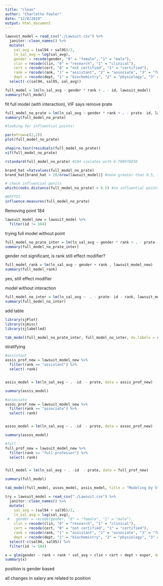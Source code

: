 ```yaml
---
title: "clean"
author: "Charlotte Fowler"
date: "12/8/2019"
output: html_document
---
```


```r
lawsuit_model = read_csv("./Lawsuit.csv") %>% 
  janitor::clean_names() %>% 
  mutate(
    sal_avg = (sal94 + sal95)/2, 
    ln_sal_avg = log(sal_avg), 
    gender = recode(gender, "0" = "female", "1" = "male"),
    clin = recode(clin, "0" = "research", "1" = "clinical"), 
    cert = recode(cert, "0" = "not certified", "1" = "certified"), 
    rank = recode(rank, "1" = "assistant", "2" = "associate", "3" = "full professor"),
    dept = recode(dept, "1" = "biochemistry", "2" = "physiology", "3" = "genetics", "4" = "pediatrics", "5" = "medicine", "6" = "surgery") ) %>% 
  select(-c(sal94, sal95, sal_avg))
```

```r
full_model = lm(ln_sal_avg ~ gender * rank + . - id, lawsuit_model)
summary(full_model)
```
fit full model (with interaction), VIF  says remove prate


```r
full_model_no_prate = lm(ln_sal_avg ~ gender * rank + . - prate- id, lawsuit_model)
summary(full_model_no_prate)
```




```r
#looking for influential points! 

par(mfrow=c(2,2))
plot(full_model_no_prate)

shapiro.test(residuals(full_model_no_prate))
vif(full_model_no_prate)

rstandard(full_model_no_prate) #184 violates with 6.780976838

brand_hat =hatvalues(full_model_no_prate)
brand_hat[brand_hat > 28/nrow(lawsuit_model)] #none greater than 0.5, 7 over 2p/n threshold

# check influencial ponits
which(cooks.distance(full_model_no_prate) > 0.5) #no influential points

#DFFTIS
influence.measures(full_model_no_prate)

```


Removing point 184 
```r
lawsuit_model_new = lawsuit_model %>% 
  filter(id != 184)
```

trying full model without point
```r
full_model_no_prate_inter = lm(ln_sal_avg ~ gender * rank + . - prate- id, lawsuit_model_new)
summary(full_model_no_prate_inter)
```

gender not significant, is rank still effect modifier? 

```r
full_model_rank = lm(ln_sal_avg ~ gender + rank , lawsuit_model_new)
summary(full_model_rank)
```
yes, still effect modifier 

model without interaction 
```r
full_model_no_inter = lm(ln_sal_avg ~  . - prate- id - rank, lawsuit_model_new)
summary(full_model_no_inter)
```

add table 
```r
library(sjPlot)
library(sjmisc)
library(sjlabelled)

tab_model(full_model_no_prate_inter, full_model_no_inter, dv.labels = c("Ln avg_salary with interaction no prate ", "Ln avg_salary without interaction and no rank"))
```


stratifying 
```r
#assistant
assis_prof_new = lawsuit_model_new %>% 
  filter(rank == "assistant") %>% 
  select(-rank)


assis_model = lm(ln_sal_avg ~ . -id  - prate, data = assis_prof_new)

summary(assis_model)

#associate
assoc_prof_new = lawsuit_model_new %>% 
  filter(rank == "associate") %>% 
  select(-rank)


assos_model = lm(ln_sal_avg ~ . -id  - prate, data = assoc_prof_new)

summary(assos_model)

#full
full_prof_new = lawsuit_model_new %>% 
  filter(rank == "full professor") %>% 
  select(-rank)


full_model = lm(ln_sal_avg ~ . -id  - prate, data = full_prof_new)

summary(full_model)

tab_model(full_model, assos_model, assis_model, title = "Modeling by Stratify", dv.labels = c("Ln avg_salary for Full Professor", "Ln avg_salary for Associate Professor", "Ln avg_salary for Assistant Professor" ))
```


```r
try = lawsuit_model = read_csv("./Lawsuit.csv") %>% 
  janitor::clean_names() %>% 
  mutate(
    sal_avg = (sal94 + sal95)/2, 
    ln_sal_avg = log(sal_avg), 
 #   gender = recode(gender, "0" = "female", "1" = "male"),
    clin = recode(clin, "0" = "research", "1" = "clinical"), 
    cert = recode(cert, "0" = "not certified", "1" = "certified"), 
    rank = recode(rank, "1" = "assistant", "2" = "associate", "3" = "full professor"),
    dept = recode(dept, "1" = "biochemistry", "2" = "physiology", "3" = "genetics", "4" = "pediatrics", "5" = "medicine", "6" = "surgery") ) %>% 
  select(-c(sal94, sal95)) %>% 
  filter(id != 184)

x = glm(gender ~ rank + rank * sal_avg + clin + cert + dept + exper, data = try)
summary(x)
```
position is gender based

all changes in salary are related to position 


